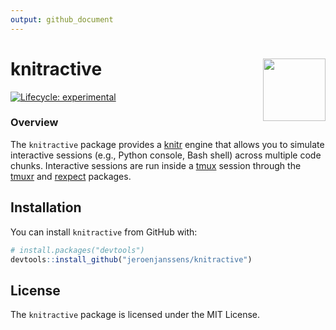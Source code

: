 ```yaml
---
output: github_document
---
```


<!-- README.md is generated from README.Rmd. Please edit that file -->

# knitractive  <img src="man/figures/logo.png" align="right" width="100px" />

[![Lifecycle: experimental](https://img.shields.io/badge/lifecycle-experimental-orange.svg)](https://www.tidyverse.org/lifecycle/#experimental)

### Overview

The `knitractive` package provides a [knitr](https://yihui.name/knitr/) engine
that allows you to simulate interactive sessions (e.g., Python console, Bash
shell) across multiple code chunks. Interactive sessions are run inside a 
[tmux](https://github.com/tmux/tmux/wiki) session through the 
[tmuxr](https://github.com/jeroenjanssens/tmuxr) and
[rexpect](https://github.com/jeroenjanssens/rexpect) packages.

## Installation

You can install `knitractive` from GitHub with:

```r
# install.packages("devtools")
devtools::install_github("jeroenjanssens/knitractive")
```

## License

The `knitractive` package is licensed under the MIT License.
